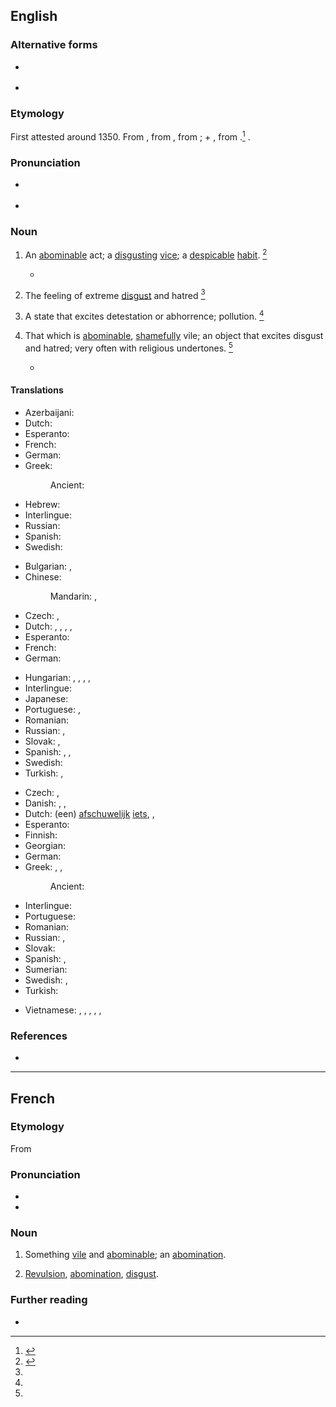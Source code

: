 ==English==

===Alternative forms===
* {{l|en|abhomination}} {{qualifier|obsolete}}
* {{l|en|abominacioun}} {{qualifier|obsolete}}

===Etymology===
{{wikipedia}}
First attested around 1350. From {{inh|en|enm|abominacioun}}, from {{bor|en|frm|abomination||horror, disgust}}, from {{bor|en|LL.|abōminātiō||abomination}}; {{m|la|ab||away from}} + {{m|la|ōminārī||prophesy, foreboding}}, from {{m|la|ōmen||omen}}.<ref>{{R:CDOE|page=4}}</ref> {{doublet|en|abominatio}}.
{{suffix|en|abominate|ion}}

===Pronunciation===
* {{a|RP|US}} {{IPA|en|/əˌbɑm.əˈneɪ.ʃn̩/|/əˌbɑm.ɪˈneɪ.ʃn̩/}}
* {{rhymes|en|eɪʃən}}

===Noun===
{{en-noun|~}}

# {{lb|en|countable}} An [[abominable]] act; a [[disgusting]] [[vice]]; a [[despicable]] [[habit]]. {{defdate|First attested around 1150 to 1350.}}<ref name=SOED>{{R:SOED5|page=6}}</ref>
#* {{quote-book|1=en|year=1936|author=Rollo Ahmed|title=The Black Art|publisher=Long|location=London|page=160|passage=Religious sodomy was practised by male prostitutes in the Hebrew temple groves, which was one of the '''abominations''' of Israel that Josiah cleared away.}}
# {{lb|en|uncountable}} The feeling of extreme [[disgust]] and hatred {{defdate|First attested around 1350 to 1470.}}<ref name=SOED/>
#: {{syn|en|abhorrence|aversion|detestation|disgust|loathing|loathsomeness|odiousness}}
# {{lb|en|obsolete|uncountable}} A state that excites detestation or abhorrence; pollution. {{defdate|Attested from around 1350-1470 to the late 15<sup>th</sup> century.}}<ref name=SOED/>
# {{lb|en|countable}} That which is [[abominable]], [[shameful]]ly vile; an object that excites disgust and hatred; very often with religious undertones. {{defdate|First attested around 1350 to 1470.}}<ref name=SOED/>
#: {{syn|en|perversion}}
#* {{quote-book|en|passage=Antony, most large in his '''abominations'''.|author=Shakespeare|title=Antony and Cleopatra|section=III-vi|year=1606}}

====Translations====
{{trans-top|an abominable act}}
* Azerbaijani: {{t|az|iyrənclik}}
* Dutch: {{t+|nl|gruwel|m}}
* Esperanto: {{t|eo|abomenaĵo}}
* French: {{t+|fr|abomination|f}}
* German: {{t+|de|Greuel}}
* Greek:
*: Ancient: {{t|grc|βδέλυγμα|n}}
{{trans-mid}}
* Hebrew: {{t+|he|תוֹעֵבָה|f|tr=to'evá}}
* Interlingue: {{t|ie|abomination}}
* Russian: {{t+|ru|мерзость}}
* Spanish: {{t+|es|abominación|f}}
* Swedish: {{t+|sv|styggelse|c}}
{{trans-bottom}}

{{trans-top|the feeling of extreme disgust}}
* Bulgarian: {{t+|bg|отвращение}}, {{t+|bg|ненавист}}
* Chinese:
*: Mandarin: {{t+|cmn|厭惡|sc=Hani}}, {{t+|cmn|厌恶|tr=yànwù|sc=Hani}}
* Czech: {{t+|cs|odpor|m}}, {{t|cs|zhnusení|n}}
* Dutch: {{t+|nl|afschuw}}, {{t+|nl|walging}}, {{t+|nl|afgrijzen|n}}, {{t+|nl|gruwel|m}}, {{t|nl|abominatie|f}}
* Esperanto: {{t+|eo|abomeno}}
* French: {{t+|fr|abomination|f}}
* German: {{t+|de|Abscheu|m}}
{{trans-mid}}
* Hungarian: {{t+|hu|undor}}, {{t+|hu|utálat}}, {{t|hu|utálkozás}}, {{t+|hu|iszony}}, {{t|hu|iszonyodás}}
* Interlingue: {{t|ie|abomination}}
* Japanese: {{t+|ja|嫌悪|tr=けんお, ken'o|sc=Jpan}}
* Portuguese: {{t+|pt|abominação|f}}, {{t+|pt|repugnância|f}}
* Romanian: {{t+|ro|aversiune|f}}
* Russian: {{t+|ru|отвраще́ние|n}}, {{t+|ru|омерзе́ние|n}}
* Slovak: {{t|sk|hnus|m}}, {{t|sk|odpor|m}}
* Spanish: {{t+|es|abominación|f}}, {{t+|es|repugnancia}}, {{t+|es|aborrecimiento|m}}
* Swedish: {{t+|sv|avsky|c}}
* Turkish: {{t+|tr|tiksinme}}, {{t+|tr|iğrenme}}
{{trans-bottom}}

{{trans-top|something abominable}}
* Czech: {{t|cs|odpornost|f}}, {{t|cs|ohavnost|f}}
* Danish: {{t|da|afskyelighed}}, {{t|da|pestilens}}, {{t|da|vederstyggelighed}}
* Dutch: (een) [[afschuwelijk]] [[iets]], {{t+|nl|gruwel|m}}, {{t|nl|abominatie|f}}
* Esperanto: {{t|eo|abomenaĵo}}
* Finnish: {{t+|fi|iljetys}}
* Georgian: {{t|ka|საზიზღრობა|sc=Geor}}
* German: {{t+|de|Abscheulichkeit|f}}
* Greek: {{t+|el|βδέλυγμα|n}}, {{t+|el|έκτρωμα|n}}, {{t+|el|εξάμβλωμα|n}}
*: Ancient: {{t|grc|βδέλυγμα|n}}
{{trans-mid}}
* Interlingue: {{t|ie|abomination}}
* Portuguese: {{t+|pt|abominação|f}}
* Romanian: {{t|ro|abominațiune|f}}
* Russian: {{t+|ru|га́дость|f}}, {{t+|ru|ме́рзость|f}}
* Slovak: {{t|sk|ohavnosť|f}}
* Spanish: {{t+|es|abominación|f}}, {{t+|es|maldad|f}}
* Sumerian: {{t|sux|𒀭𒉣𒈝|tr=an.zil.lu<sub>4</sub>|ts=anzillu|}}
* Swedish: {{t|sv|avskyvärdhet|c}}, {{t+|sv|styggelse|c}}
* Turkish: {{t+|tr|iğrençlik}}
{{trans-bottom}}

{{checktrans-top}}
* Vietnamese: {{t-check|vi|sự ghê tởm}}, {{t-check|vi|sự kinh tởm}}, {{t-check|vi|sự ghét cay ghét đắng}}, {{t-check|vi|vật kinh tởm}}, {{t-check|vi|việc ghê tởm}}, {{t-check|vi|hành động đáng ghét}}
{{trans-mid}}
{{trans-bottom}}

===References===
<references/>
* {{R:Webster 1913}}

----

==French==

===Etymology===
From {{der|fr|LL.|abominationem}}

===Pronunciation===
* {{fr-IPA}}
* {{audio|fr|Fr-abomination.ogg|audio}}

===Noun===
{{fr-noun|f}}

# Something [[vile]] and [[abominable]]; an [[abomination]].
# {{lb|fr|chiefly|religion}} [[revulsion|Revulsion]], [[#English|abomination]], [[disgust]].

===Further reading===
* {{R:TLFi}}